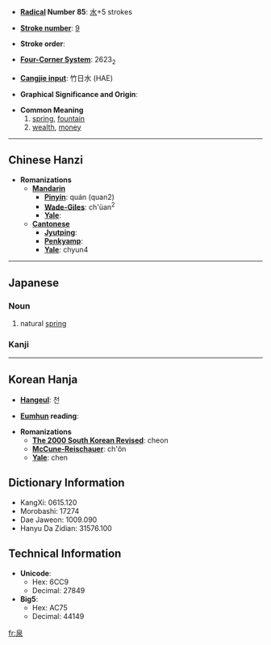 * '''[[Wiktionary:Chinese radical index| Radical]] Number 85''': [[Wiktionary:Chinese radical index 水|水]]+5 strokes

* '''[[Wiktionary:Chinese total strokes index|Stroke number]]''': [[Wiktionary:Chinese total strokes index 9|9]]

* '''Stroke order''': 

* '''[[Wiktionary:Chinese four corner index|Four-Corner System]]''': 2623<sub>2</sub>

* '''[[Wiktionary:Chinese Cangjie index|Cangjie input]]''': 竹日水 (HAE)

* '''Graphical Significance and Origin''': 

* '''Common Meaning'''
*#[[spring]], [[fountain]]
*# [[wealth]], [[money]]

----

== Chinese Hanzi ==

* '''Romanizations'''
** '''[[Mandarin]]'''
*** '''[[Pinyin]]''': quán (quan2)
*** '''[[Wade-Giles]]''': ch'üan<sup>2</sup>
*** '''[[Yale]]''': 
** '''[[Cantonese]]'''
*** '''[[Jyutping]]''':
*** '''[[Penkyamp]]''': 
*** '''[[Yale]]''': chyun4

----

==Japanese==
===Noun===
{{janoun|[[いずみ]]|[[izumi]]}}
# natural [[spring]]


===Kanji===
{{kanji|[[せん]] ([[sen]])|[[いずみ]] ([[izumi]]), [[ぜに]] ([[zeni]])}}

----

== Korean Hanja ==

* '''[[Hangeul]]''': 천

* '''[[Eumhun]] reading''': 

* '''Romanizations'''
** '''[[The 2000 South Korean Revised Romanization|The 2000 South Korean Revised]]''': cheon
** '''[[McCune-Reischauer]]''': ch'ŏn
** '''[[Yale]]''': chen

== Dictionary Information ==

* KangXi: 0615.120
* Morobashi: 17274
* Dae Jaweon: 1009.090
* Hanyu Da Zidian: 31576.100

== Technical Information ==

* '''Unicode''':
** Hex: 6CC9
** Decimal: 27849
* '''Big5''':
** Hex: AC75
** Decimal: 44149

[[fr:泉]]